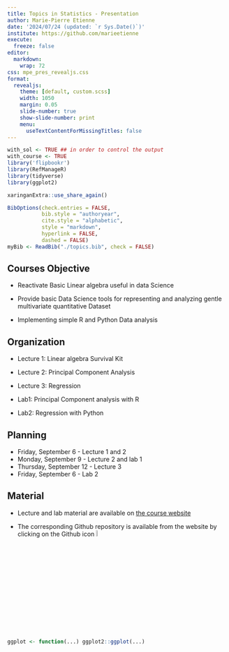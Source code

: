 ```yaml
---
title: Topics in Statistics - Presentation
author: Marie-Pierre Etienne
date: '2024/07/24 (updated: `r Sys.Date()`)'
institute: https://github.com/marieetienne
execute: 
  freeze: false
editor: 
  markdown: 
    wrap: 72
css: mpe_pres_revealjs.css
format:
  revealjs: 
    theme: [default, custom.scss]
    width: 1050
    margin: 0.05
    slide-number: true
    show-slide-number: print
    menu:
      useTextContentForMissingTitles: false
---
```




```r
with_sol <- TRUE ## in order to control the output
with_course <- TRUE
library('flipbookr')
library(RefManageR)
library(tidyverse)
library(ggplot2)
```

```r
xaringanExtra::use_share_again()
```

```r
BibOptions(check.entries = FALSE,
           bib.style = "authoryear",
           cite.style = "alphabetic",
           style = "markdown",
           hyperlink = FALSE,
           dashed = FALSE)
myBib <- ReadBib("./topics.bib", check = FALSE)
```



## Courses Objective

* Reactivate Basic Linear algebra useful in  data Science

* Provide basic Data Science tools for representing and analyzing gentle multivariate quantitative Dataset

* Implementing simple R and Python Data analysis


## Organization

* Lecture 1: Linear algebra Survival Kit
* Lecture 2: Principal Component Analysis
* Lecture 3: Regression

* Lab1: Principal Component analysis with R
* Lab2: Regression with Python 


## Planning

* Friday, September 6 - Lecture 1 and 2
* Monday, September 9 - Lecture 2 and lab 1
* Thursday, September 12 - Lecture 3  
* Friday, September 6 - Lab 2


## Material 


* Lecture and lab material are available on [the course website ](https://marieetienne.github.io/TopicsInStatistics/)

* The corresponding Github repository is available from the website by clicking on the Github icon ![](img/github.png){width="6%"}

```r
ggplot <- function(...) ggplot2::ggplot(...) 
```



